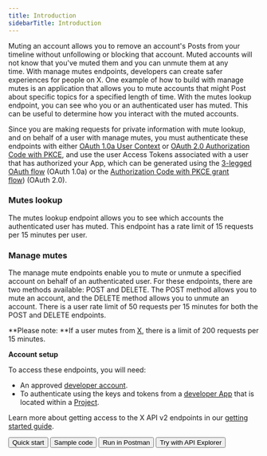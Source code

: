 ---
title: Introduction
sidebarTitle: Introduction
---


Muting an account allows you to remove an account's Posts from your timeline without unfollowing or blocking that account. Muted accounts will not know that you've muted them and you can unmute them at any time. With manage mutes endpoints, developers can create safer experiences for people on X. One example of how to build with manage mutes is an application that allows you to mute accounts that might Post about specific topics for a specified length of time. With the mutes lookup endpoint, you can see who you or an authenticated user has muted. This can be useful to determine how you interact with the muted accounts. 

Since you are making requests for private information with mute lookup, and on behalf of a user with manage mutes, you must authenticate these endpoints with either [OAuth 1.0a User Context](/resources/fundamentals/authentication) or [OAuth 2.0 Authorization Code with PKCE](resources/fundamentals/authentication#oauth-2-0-authorization-code-flow-with-pkce-2), and use the user Access Tokens associated with a user that has authorized your App, which can be generated using the [3-legged OAuth flow](/resources/fundamentals/authentication#obtaining-access-tokens-using-3-legged-oauth-flow) (OAuth 1.0a) or the [Authorization Code with PKCE grant flow](/resources/fundamentals/authentication#how-to-connect-to-endpoints-using-oauth-2-0-authorization-code-flow-with-pkce)) (OAuth 2.0).

### Mutes lookup

The mutes lookup endpoint allows you to see which accounts the authenticated user has muted. This endpoint has a rate limit of 15 requests per 15 minutes per user.

### Manage mutes

The manage mute endpoints enable you to mute or unmute a specified account on behalf of an authenticated user. For these endpoints, there are two methods available: POST and DELETE. The POST method allows you to mute an account, and the DELETE method allows you to unmute an account. There is a user rate limit of 50 requests per 15 minutes for both the POST and DELETE endpoints.

**Please note: **If a user mutes from [X](https://twitter.com/), there is a limit of 200 requests per 15 minutes.

**Account setup**

To access these endpoints, you will need:

* An approved [developer account](https://developer.x.com/en/portal/petition/essential/basic-info).
* To authenticate using the keys and tokens from a [developer App](/resources/fundamentals/developer-apps) that is located within a [Project](/resources/fundamentals/projects). 

Learn more about getting access to the X API v2 endpoints in our [getting started guide](/x-api/getting-started/getting-access).
<div className="flex space-x-2">
<Button href="https://developer.x.com/en/docs/twitter-api/users/mutes/quick-start.html">
  Quick start
</Button>
<Button href="https://github.com/xdevplatform/Twitter-API-v2-sample-code">
  Sample code
</Button>
<Button href="https://t.co/twitter-api-postman">
  Run in Postman
</Button>
<Button href="https://developer.twitter.com/apitools/api?endpoint=/2/users/%7Bid%7D/muting&method=get">
  Try with API Explorer
</Button>
</div>